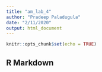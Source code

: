 ```yaml
---
title: "am_lab_4"
author: "Pradeep Paladugula"
date: "2/11/2020"
output: html_document
---
```


```r
knitr::opts_chunk$set(echo = TRUE)
```

## R Markdown

